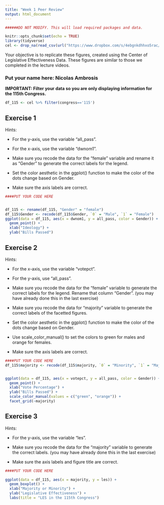 ---
title: "Week 1 Peer Review"
output: html_document
---

```{r setup, include=FALSE}


######DO NOT MODIFY. This will load required packages and data.

knitr::opts_chunk$set(echo = TRUE)
library(tidyverse)
cel <- drop_na(read_csv(url("https://www.dropbox.com/s/4ebgnkdhhxo5rac/cel_volden_wiseman%20_coursera.csv?raw=1")))
```

Your objective is to replicate these figures, created using the Center of Legislative Effectiveness Data. These figures are similar to those we completed in the lecture videos.

### Put your name here: Nicolas Ambrosis

**IMPORTANT: Filter your data so you are only displaying information for the 115th Congress.**

```{r filter,echo=FALSE}


df_115 <- cel %>% filter(congress=='115')

```


## Exercise 1

Hints:

* For the y-axis, use the variable "all_pass".

* For the x-axis, use the variable "dwnom1".

* Make sure you recode the data for the "female" variable and rename it as "Gender" to generate the correct labels for the legend.

* Set the color aesthetic in the ggplot() function to make the color of the dots change based on Gender.

* Make sure the axis labels are correct.

```{r exercise1,echo=FALSE}
####PUT YOUR CODE HERE


df_115 <- rename(df_115, "Gender" = "female")
df_115$Gender <- recode(df_115$Gender, `0` = "Male", `1` = "Female")
ggplot(data = df_115, aes(x = dwnom1, y = all_pass, color = Gender)) +
  geom_point() +
  xlab("Ideology") +
  ylab("Bills Passed")

```

## Exercise 2

Hints:

* For the x-axis, use the variable "votepct".

* For the y-axis, use "all_pass".

* Make sure you recode the data for the "female" variable to generate the correct labels for the legend. Rename that column "Gender". (you may have already done this in the last exercise)

* Make sure you recode the data for "majority" variable to generate the correct labels of the facetted figures.

* Set the color aesthetic in the ggplot() function to make the color of the dots change based on Gender.

* Use scale_color_manual() to set the colors to green for males and orange for females.

* Make sure the axis labels are correct.


```{r exercise2,echo=FALSE}
####PUT YOUR CODE HERE
df_115$majority <- recode(df_115$majority, `0` = "Minority", `1` = "Majority")


ggplot(data = df_115, aes(x = votepct, y = all_pass, color = Gender)) +
  geom_point() +
  xlab("Vote Percentage") +
  ylab("Bills Passed") +
  scale_color_manual(values = c("green", "orange")) +
  facet_grid(~majority)
```

## Exercise 3

Hints:

* For the y-axis, use the variable "les".

* Make sure you recode the data for the "majority" variable to generate the correct labels. (you may have already done this in the last exercise)

* Make sure the axis labels and figure title are correct.


```{r exercise3,echo=FALSE}

####PUT YOUR CODE HERE

ggplot(data = df_115, aes(x = majority, y = les)) +
  geom_boxplot() +
  xlab("Majority or Minority") +
  ylab("Legislative Effectiveness") +
  labs(title = "LES in the 115th Congress")

```
